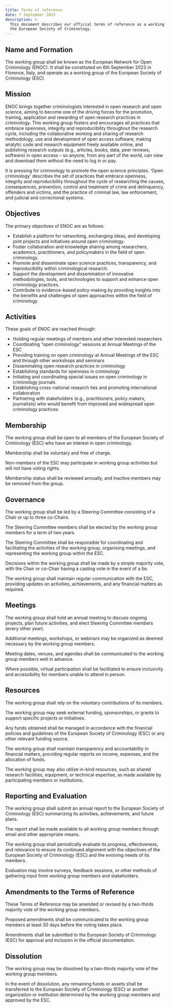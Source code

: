 ```yaml
---
title: Terms of reference
date: 7 September 2023
description: >
  This document describes our official terms of reference as a working group of
  the European Society of Criminology.
---
```



## Name and Formation

The working group shall be known as the European Network for Open Criminology (ENOC). It shall be constituted on 6th September 2023 in Florence, Italy, and operate as a working group of the European Society of Criminology (ESC).



## Mission

ENOC brings together criminologists interested in open research and open science, aiming to become one of the driving forces for the promotion, training, application and rewarding of open research practices in criminology. This working group fosters and encourages all practices that embrace openness, integrity and reproducibility throughout the research cycle, including the collaborative working and sharing of research methodology, use and development of open access software, making analytic code and research equipment freely available online, and publishing research outputs (e.g., articles, books, data, peer reviews, software) in open access -- so anyone, from any part of the world, can view and download them without the need to log in or pay.

It is pressing for criminology to promote the open science principles. ‘Open criminology’ describes the set of practices that embrace openness, integrity and reproducibility throughout the cycle of researching the causes, consequences, prevention, control and treatment of crime and delinquency, offenders and victims, and the practice of criminal law, law enforcement, and judicial and correctional systems.



## Objectives

The primary objectives of ENOC are as follows:

- Establish a platform for networking, exchanging ideas, and developing joint projects and initiatives around open criminology.
- Foster collaboration and knowledge sharing among researchers, academics, practitioners, and policymakers in the field of open criminology.
- Promote and disseminate open science practices, transparency, and reproducibility within criminological research.
- Support the development and dissemination of innovative methodologies, tools, and technologies to support and enhance open criminology practices.
- Contribute to evidence-based policy-making by providing insights into the benefits and challenges of open approaches within the field of criminology.



## Activities

These goals of ENOC are reached through:

- Holding regular meetings of members and other interested researchers
- Coordinating “open criminology” sessions at Annual Meetings of the ESC
- Providing training on open criminology at Annual Meetings of the ESC and through other workshops and seminars
- Disseminating open research practices in criminology
- Establishing standards for openness in criminology
- Initiating and coordinating special issues on open criminology in criminology journals
- Establishing cross-national research ties and promoting international collaboration
- Partnering with stakeholders (e.g., practitioners, policy makers, journalists) who would benefit from improved and widespread open criminology practices



## Membership

The working group shall be open to all members of the European Society of Criminology (ESC) who have an interest in open criminology.

Membership shall be voluntary and free of charge.

Non-members of the ESC may participate in working group activities but will not have voting rights.

Membership status shall be reviewed annually, and inactive members may be removed from the group.



## Governance

The working group shall be led by a Steering Committee consisting of a Chair or up to three co-Chairs.

The Steering Committee members shall be elected by the working group members for a term of two years.

The Steering Committee shall be responsible for coordinating and facilitating the activities of the working group, organising meetings, and representing the working group within the ESC.

Decisions within the working group shall be made by a simple majority vote, with the Chair or co-Chair having a casting vote in the event of a tie.

The working group shall maintain regular communication with the ESC, providing updates on activities, achievements, and any financial matters as required.



## Meetings

The working group shall hold an annual meeting to discuss ongoing projects, plan future activities, and elect Steering Committee members (every other year).

Additional meetings, workshops, or webinars may be organized as deemed necessary by the working group members.

Meeting dates, venues, and agendas shall be communicated to the working group members well in advance.

Where possible, virtual participation shall be facilitated to ensure inclusivity and accessibility for members unable to attend in person.



## Resources

The working group shall rely on the voluntary contributions of its members.

The working group may seek external funding, sponsorships, or grants to support specific projects or initiatives.

Any funds obtained shall be managed in accordance with the financial policies and guidelines of the European Society of Criminology (ESC) or any other relevant funding source.

The working group shall maintain transparency and accountability in financial matters, providing regular reports on income, expenses, and the allocation of funds.

The working group may also utilize in-kind resources, such as shared research facilities, equipment, or technical expertise, as made available by participating members or institutions.



## Reporting and Evaluation

The working group shall submit an annual report to the European Society of Criminology (ESC) summarizing its activities, achievements, and future plans.

The report shall be made available to all working group members through email and other appropriate means.

The working group shall periodically evaluate its progress, effectiveness, and relevance to ensure its continued alignment with the objectives of the European Society of Criminology (ESC) and the evolving needs of its members.

Evaluation may involve surveys, feedback sessions, or other methods of gathering input from working group members and stakeholders.



## Amendments to the Terms of Reference

These Terms of Reference may be amended or revised by a two-thirds majority vote of the working group members.

Proposed amendments shall be communicated to the working group members at least 30 days before the voting takes place.

Amendments shall be submitted to the European Society of Criminology (ESC) for approval and inclusion in the official documentation.



## Dissolution

The working group may be dissolved by a two-thirds majority vote of the working group members.

In the event of dissolution, any remaining funds or assets shall be transferred to the European Society of Criminology (ESC) or another organization or institution determined by the working group members and approved by the ESC.
